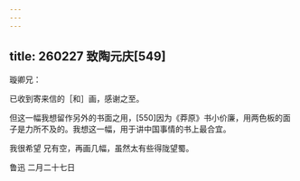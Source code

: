 ```yaml
---
---
---
```

title: 260227 致陶元庆[549]
---




璇卿兄：

已收到寄来信的［和］画，感谢之至。

但这一幅我想留作另外的书面之用，[550]因为《莽原》书小价廉，用两色板的面子是力所不及的。我想这一幅，用于讲中国事情的书上最合宜。

我很希望 兄有空，再画几幅，虽然太有些得陇望蜀。

鲁迅 二月二十七日
